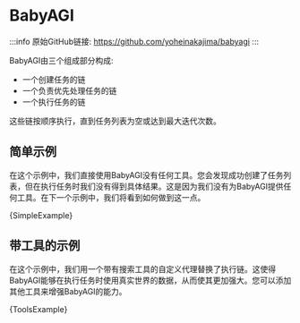 

# BabyAGI

:::info
原始GitHub链接: https://github.com/yoheinakajima/babyagi
:::

BabyAGI由三个组成部分构成:

- 一个创建任务的链
- 一个负责优先处理任务的链
- 一个执行任务的链

这些链按顺序执行，直到任务列表为空或达到最大迭代次数。

## 简单示例



在这个示例中，我们直接使用BabyAGI没有任何工具。您会发现成功创建了任务列表，但在执行任务时我们没有得到具体结果。这是因为我们没有为BabyAGI提供任何工具。在下一个示例中，我们将看到如何做到这一点。

<CodeBlock language="typescript">{SimpleExample}</CodeBlock>


## 带工具的示例



在这个示例中，我们用一个带有搜索工具的自定义代理替换了执行链。这使得BabyAGI能够在执行任务时使用真实世界的数据，从而使其更加强大。您可以添加其他工具来增强BabyAGI的能力。


<CodeBlock language="typescript">{ToolsExample}</CodeBlock>

